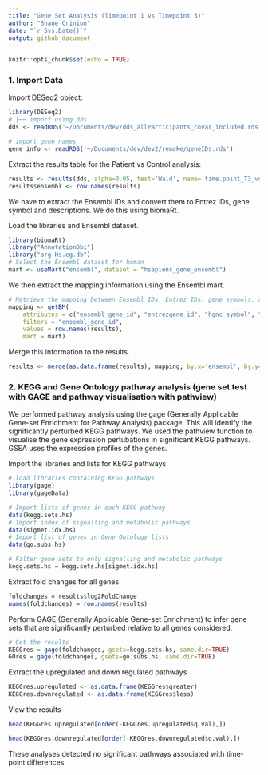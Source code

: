 ```yaml
---
title: "Gene Set Analysis (Timepoint 1 vs Timepoint 3)"
author: "Shane Crinion"
date: "`r Sys.Date()`"
output: github_document
---
```


```r
knitr::opts_chunk$set(echo = TRUE)
```

### 1. Import Data

Import DESeq2 object:

```r
library(DESeq2)
# ├── import using dds 
dds <- readRDS('~/Documents/dev/dds_allParticipants_covar_included.rds')

# import gene names
gene_info <- readRDS('~/Documents/dev/dev2/remake/geneIDs.rds')
```


Extract the results table for the Patient vs Control analysis:

```r
results <- results(dds, alpha=0.05, test='Wald', name='time.point_T3_vs_T1')
results$ensembl <- row.names(results)
```


We have to extract the Ensembl IDs and convert them to Entrez IDs, gene symbol and descriptions. We do this using biomaRt.

Load the libraries and Ensembl dataset.

```r
library(biomaRt)
library("AnnotationDbi")
library("org.Hs.eg.db")
# Select the Ensembl dataset for human
mart <- useMart("ensembl", dataset = "hsapiens_gene_ensembl")
```

We then extract the mapping information using the Ensembl mart.

```r
# Retrieve the mapping between Ensembl IDs, Entrez IDs, gene symbols, and gene names
mapping <- getBM(
    attributes = c("ensembl_gene_id", "entrezgene_id", "hgnc_symbol", "description"),
    filters = "ensembl_gene_id",
    values = row.names(results),
    mart = mart)
```

Merge this information to the results.

```r
results <- merge(as.data.frame(results), mapping, by.x='ensembl', by.y='ensembl_gene_id', all.x=T)
```

### 2. KEGG and Gene Ontology pathway analysis (gene set test with GAGE and pathway visualisation with pathview)

We performed pathway analysis using the gage (Generally Applicable Gene-set Enrichment for Pathway Analysis) package. This will identify the significantly perturbed KEGG pathways. We used the pathview function to visualise the gene expression pertubations in significant KEGG pathways. GSEA uses the expression profiles of the genes. 

Import the libraries and lists for KEGG pathways

```r
# load libraries containing KEGG pathways
library(gage)
library(gageData)

# Import lists of genes in each KEGG pathway
data(kegg.sets.hs) 
# Import index of signalling and metabolic pathways
data(sigmet.idx.hs) 
# Import list of genes in Gene Ontology lists
data(go.subs.hs)

# Filter gene sets to only signalling and metabolic pathways
kegg.sets.hs = kegg.sets.hs[sigmet.idx.hs]
```

Extract fold changes for all genes.

```r
foldchanges = results$log2FoldChange
names(foldchanges) = row.names(results)
```

Perform GAGE (Generally Applicable Gene-set Enrichment) to infer gene sets that are significantly perturbed relative to all genes considered.

```r
# Get the results
KEGGres = gage(foldchanges, gsets=kegg.sets.hs, same.dir=TRUE)
GOres = gage(foldchanges, gsets=go.subs.hs, same.dir=TRUE)
```

Extract the upregulated and down regulated pathways 

```r
KEGGres.upregulated <- as.data.frame(KEGGres$greater)
KEGGres.downregulated <- as.data.frame(KEGGres$less)
```  

View the results

```r
head(KEGGres.upregulated[order(-KEGGres.upregulated$q.val),])
```

```r
head(KEGGres.downregulated[order(-KEGGres.downregulated$q.val),])
```

These analyses detected no significant pathways associated with time-point differences.